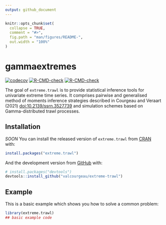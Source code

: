 ```yaml
---
output: github_document
---
```


<!-- README.md is generated from README.Rmd. Please edit that file -->

```r
knitr::opts_chunk$set(
  collapse = TRUE,
  comment = "#>",
  fig.path = "man/figures/README-",
  out.width = "100%"
)
```

# gammaextremes

<!-- badges: start -->
[![codecov](https://codecov.io/gh/valcourgeau/extreme-trawl/branch/master/graph/badge.svg?token=DHLBP4BLP0)](https://codecov.io/gh/valcourgeau/extreme-trawl)
[![R-CMD-check](https://github.com/valcourgeau/extreme-trawl/workflows/R-CMD-check/badge.svg)](https://github.com/valcourgeau/ntwk/actions)
[![R-CMD-check](https://github.com/valcourgeau/extreme-trawl/workflows/R-CMD-check/badge.svg)](https://github.com/valcourgeau/extreme-trawl/actions)
<!-- badges: end -->

The goal of `extreme.trawl` is to provide statistical inference tools for univariate extreme time series.  It comprises pairwise and generalised method of moments inference strategies described in Courgeau and Veraart (2021) <doi:10.2139/ssrn.3527739> and simulation schemes based on Gamma-distributed trawl processes.

## Installation

*SOON* You can install the released version of `extreme.trawl` from [CRAN](https://CRAN.R-project.org) with:

``` r
install.packages("extreme.trawl")
```

And the development version from [GitHub](https://github.com/) with:

``` r
# install.packages("devtools")
devtools::install_github("valcourgeau/extreme-trawl")
```
## Example

This is a basic example which shows you how to solve a common problem:

```r
library(extreme.trawl)
## basic example code
```
